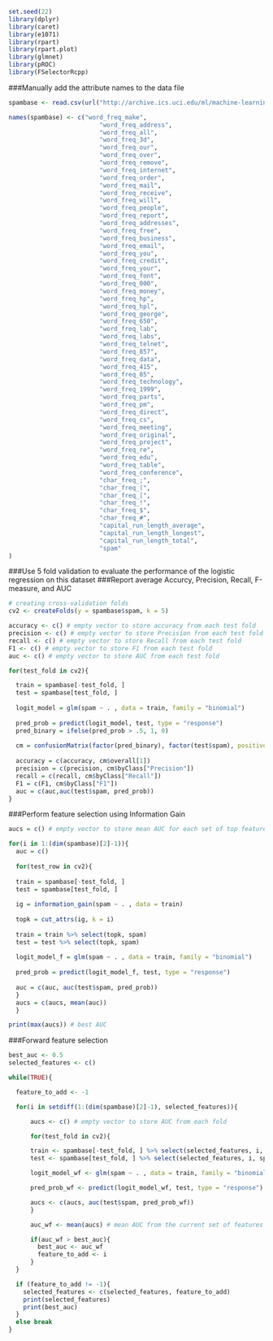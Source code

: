 ```r
set.seed(22)
library(dplyr)
library(caret)
library(e1071)
library(rpart)
library(rpart.plot)
library(glmnet)
library(pROC)
library(FSelectorRcpp)
```

###Manually add the attribute names to the data file 

```r
spambase <- read.csv(url("http://archive.ics.uci.edu/ml/machine-learning-databases/spambase/spambase.data"), header = FALSE)

names(spambase) <- c("word_freq_make",
                         "word_freq_address",
                         "word_freq_all",
                         "word_freq_3d",
                         "word_freq_our",
                         "word_freq_over",
                         "word_freq_remove",
                         "word_freq_internet",
                         "word_freq_order",
                         "word_freq_mail",
                         "word_freq_receive",
                         "word_freq_will",
                         "word_freq_people",
                         "word_freq_report",
                         "word_freq_addresses",
                         "word_freq_free",
                         "word_freq_business",
                         "word_freq_email",
                         "word_freq_you",
                         "word_freq_credit",
                         "word_freq_your",
                         "word_freq_font",
                         "word_freq_000",
                         "word_freq_money",
                         "word_freq_hp",
                         "word_freq_hpl",
                         "word_freq_george",
                         "word_freq_650",
                         "word_freq_lab",
                         "word_freq_labs",
                         "word_freq_telnet",
                         "word_freq_857",
                         "word_freq_data",
                         "word_freq_415",
                         "word_freq_85",
                         "word_freq_technology",
                         "word_freq_1999",
                         "word_freq_parts",
                         "word_freq_pm",
                         "word_freq_direct",
                         "word_freq_cs",
                         "word_freq_meeting",
                         "word_freq_original",
                         "word_freq_project",
                         "word_freq_re",
                         "word_freq_edu",
                         "word_freq_table",
                         "word_freq_conference",
                         "char_freq_;",
                         "char_freq_(",
                         "char_freq_[",
                         "char_freq_!",
                         "char_freq_$",
                         "char_freq_#",
                         "capital_run_length_average",
                         "capital_run_length_longest",
                         "capital_run_length_total", 
                         "spam"
)
```


###Use 5 fold validation to evaluate the performance of the logistic regression on this dataset
###Report average Accurcy, Precision, Recall, F-measure, and AUC
```r
# creating cross-validation folds
cv2 <- createFolds(y = spambase$spam, k = 5)

accuracy <- c() # empty vector to store accuracy from each test fold
precision <- c() # empty vector to store Precision from each test fold
recall <- c() # empty vector to store Recall from each test fold
F1 <- c() # empty vector to store F1 from each test fold
auc <- c() # empty vector to store AUC from each test fold

for(test_fold in cv2){

  train = spambase[-test_fold, ]
  test = spambase[test_fold, ]
  
  logit_model = glm(spam ~ . , data = train, family = "binomial")
  
  pred_prob = predict(logit_model, test, type = "response")
  pred_binary = ifelse(pred_prob > .5, 1, 0)
  
  cm = confusionMatrix(factor(pred_binary), factor(test$spam), positive = "1", mode = "prec_recall")
  
  accuracy = c(accuracy, cm$overall[1])
  precision = c(precision, cm$byClass["Precision"])
  recall = c(recall, cm$byClass["Recall"])
  F1 = c(F1, cm$byClass["F1"])
  auc = c(auc,auc(test$spam, pred_prob))
}
```

###Perform feature selection using Information Gain
```r
aucs = c() # empty vector to store mean AUC for each set of top features

for(i in 1:(dim(spambase)[2]-1)){
  auc = c()
  
  for(test_row in cv2){
    
  train = spambase[-test_fold, ]
  test = spambase[test_fold, ]  
  
  ig = information_gain(spam ~ . , data = train)
  
  topk = cut_attrs(ig, k = i)
  
  train = train %>% select(topk, spam)
  test = test %>% select(topk, spam)
  
  logit_model_f = glm(spam ~ . , data = train, family = "binomial")
  
  pred_prob = predict(logit_model_f, test, type = "response")
  
  auc = c(auc, auc(test$spam, pred_prob))
  }
  aucs = c(aucs, mean(auc))
  }

print(max(aucs)) # best AUC
```

###Forward feature selection
```r
best_auc <- 0.5
selected_features <- c()

while(TRUE){

  feature_to_add <- -1

  for(i in setdiff(1:(dim(spambase)[2]-1), selected_features)){

      aucs <- c() # empty vector to store AUC from each fold

      for(test_fold in cv2){

      train <- spambase[-test_fold, ] %>% select(selected_features, i, spam)
      test <- spambase[test_fold, ] %>% select(selected_features, i, spam)

      logit_model_wf <- glm(spam ~ . , data = train, family = "binomial")

      pred_prob_wf <- predict(logit_model_wf, test, type = "response")

      aucs <- c(aucs, auc(test$spam, pred_prob_wf))
      }

      auc_wf <- mean(aucs) # mean AUC from the current set of features

      if(auc_wf > best_auc){
        best_auc <- auc_wf
        feature_to_add <- i
      }
  }

  if (feature_to_add != -1){
    selected_features <- c(selected_features, feature_to_add)
    print(selected_features) 
    print(best_auc) 
  }
  else break
}
```